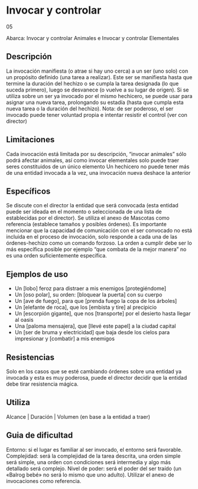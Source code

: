 # Invocar y controlar
<span className="hidden">05</span>

Abarca: Invocar y controlar Animales e Invocar y controlar Elementales

## Descripción

La invocación manifiesta (o atrae si hay uno cerca) a un ser (uno solo) con un propósito definido (una tarea a realizar). Este ser se manifiesta hasta que termine la duración del hechizo o se cumpla la tarea designada (lo que suceda primero), luego se desvanece (o vuelve a su lugar de origen).
Si se utiliza sobre un ser ya invocado por el mismo hechicero, se puede usar para asignar una nueva tarea, prolongando su estadía (hasta que cumpla esta nueva tarea o la duración del hechizo). Nota: de ser poderoso, el ser invocado puede tener voluntad propia e intentar resistir el control (ver con director)

## Limitaciones

Cada invocación está limitada por su descripción, “invocar animales” sólo podrá afectar animales, así como invocar elementales solo puede traer seres constituidos de un único elemento
Un hechicero no puede tener más de una entidad invocada a la vez, una invocación nueva deshace la anterior

## Específicos

Se discute con el director la entidad que será convocada (esta entidad puede ser ideada en el momento o seleccionada de una lista de establecidas por el director).
Se utiliza el anexo de Mascotas como referencia (establece tamaños y posibles órdenes).
Es importante mencionar que la capacidad de comunicación con el ser convocado no está incluida en el proceso de invocación, solo responde a cada una de las órdenes-hechizo como un comando forzoso. La orden a cumplir debe ser lo más específica posible por ejemplo “que combata de la mejor manera” no es una orden suficientemente específica.

## Ejemplos de uso

- Un [lobo] feroz para distraer a mis enemigos [protegiéndome]
- Un [oso polar], su orden: [bloquear la puerta] con su cuerpo
- Un [ave de fuego], para que [prenda fuego la copa de los árboles]
- Un [elefante de roca], que los [embista y tire] al precipicio
- Un [escorpión gigante], que nos [transporte] por el desierto hasta llegar al oasis
- Una [paloma mensajera], que [llevé este papel] a la ciudad capital
- Un [ser de bruma y electricidad] que baja desde los cielos para impresionar y [combatir] a mis enemigos

## Resistencias

Solo en los casos que se esté cambiando órdenes sobre una entidad ya invocada y esta es muy poderosa, puede el director decidir que la entidad debe tirar resistencia mágica.

## Utiliza

Alcance | Duración | Volumen (en base a la entidad a traer)

## Guia de dificultad

Entorno: si el lugar es familiar al ser invocado, el entorno será favorable. Complejidad: será la complejidad de la tarea descrita, una orden simple será simple, una orden con condiciones será intermedia y algo más detallado será complejo. Nivel de poder: será el poder del ser traído (un «Balrog bebé» no será lo mismo que uno adulto). Utilizar el anexo de invocaciones como referencia.
